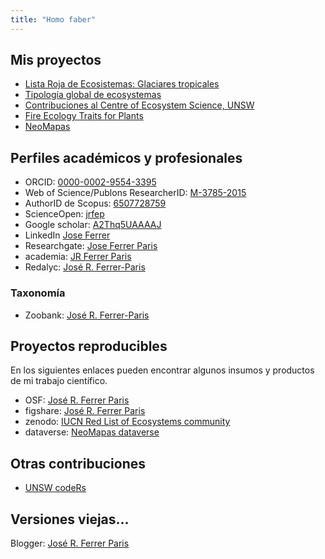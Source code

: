 ```yaml
---
title: "Homo faber"
---
```


## Mis proyectos 

* [Lista Roja de Ecosistemas: Glaciares tropicales](https://red-list-ecosystem.github.io/T6.1-SA-01-VE-01-Cordillera-Merida/)
* [Tipología global de ecosystemas](https://jrfep.github.io/Ecosystem-profiles-comments/)
* [Contribuciones al Centre of Ecosystem Science, UNSW](https://ces-unsw-edu-au.github.io/cesdata/)
* [Fire Ecology Traits for Plants](http://13.54.3.205<b>)
* [NeoMapas](https://neomapas.github.io)


## Perfiles académicos y profesionales

* ORCID: [0000-0002-9554-3395](http://orcid.org/0000-0002-9554-3395)
* Web of Science/Publons ResearcherID: [M-3785-2015](https://www.webofscience.com/wos/author/rid/M-3785-2015)
* AuthorID de Scopus: [6507728759](http://www.scopus.com/authid/detail.uri?authorId=6507728759)
* ScienceOpen: [jrfep](https://www.scienceopen.com/user/jrfep)
* Google scholar: [A2Thq5UAAAAJ](http://scholar.google.es/citations?user=A2Thq5UAAAAJ&hl=en)
* LinkedIn [Jose Ferrer](https://www.linkedin.com/pub/jos%C3%A9-ferrer/70/a47/547)
* Researchgate: [Jose Ferrer Paris](https://www.researchgate.net/profile/Jose_Ferrer-Paris)
* academia: [JR Ferrer Paris](https://ivic.academia.edu/JRFerrerParis)
* Redalyc: [José R. Ferrer-Paris](https://www.redalyc.org/autor.oa?id=68544)

### Taxonomía

* Zoobank: [José R. Ferrer-Paris](http://zoobank.org/Authors/7D3C0AEE-DE5A-4C21-94A1-C16F357890E6)


## Proyectos reproducibles

En los siguientes enlaces pueden encontrar algunos insumos y productos de mi trabajo científico.

* OSF: [José R. Ferrer Paris](https://osf.io/7q5ny)
* figshare: [José R. Ferrer Paris](http://figshare.com/authors/Jos_R_Ferrer_Paris/592994)
* zenodo: [IUCN Red List of Ecosystems community](https://zenodo.org/communities/iucn-rle/?page=1&size=20)
* dataverse: [NeoMapas dataverse](https://dataverse.harvard.edu/dataverse/NeoMapas)

## Otras contribuciones

* [UNSW codeRs](https://unsw-coders.netlify.app/)

## Versiones viejas...

Blogger: [José R. Ferrer Paris](https://www.blogger.com/profile/10848423852723434095)
